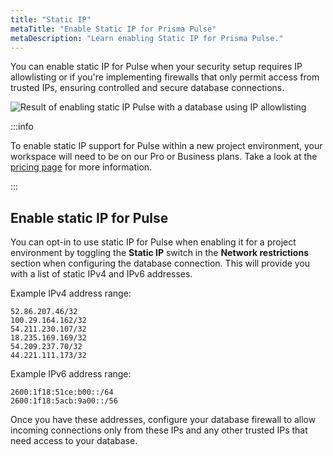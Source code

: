 ```yaml
---
title: "Static IP"
metaTitle: "Enable Static IP for Prisma Pulse"
metaDescription: "Learn enabling Static IP for Prisma Pulse."
---
```


You can enable static IP for Pulse when your security setup requires IP allowlisting or if you're implementing firewalls that only permit access from trusted IPs, ensuring controlled and secure database connections.

![Result of enabling static IP Pulse with a database using IP allowlisting](/img/pulse/result-of-adding-static-ip-to-pulse.png)

:::info

To enable static IP support for Pulse within a new project environment, your workspace will need to be on our Pro or Business plans. Take a look at the [pricing page](https://www.prisma.io/pricing#pulse) for more information.

:::

## Enable static IP for Pulse

You can opt-in to use static IP for Pulse when enabling it for a project environment by toggling the **Static IP** switch in the **Network restrictions** section when configuring the database connection. This will provide you with a list of static IPv4 and IPv6 addresses.


Example IPv4 address range:
```
52.86.207.46/32
100.29.164.162/32
54.211.230.107/32
18.235.169.169/32
54.209.237.70/32
44.221.111.173/32
```

Example IPv6 address range:
```
2600:1f18:51ce:b00::/64
2600:1f18:5acb:9a00::/56
```

Once you have these addresses, configure your database firewall to allow incoming connections only from these IPs and any other trusted IPs that need access to your database.